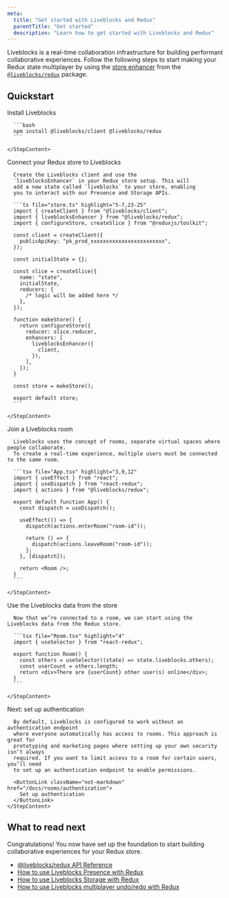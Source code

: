 ```yaml
---
meta:
  title: "Get started with Liveblocks and Redux"
  parentTitle: "Get started"
  description: "Learn how to get started with Liveblocks and Redux"
---
```


Liveblocks is a real-time collaboration infrastructure for building performant
collaborative experiences. Follow the following steps to start making your Redux
state multiplayer by using the
[store enhancer](https://redux.js.org/understanding/thinking-in-redux/glossary#store-enhancer)
from the [`@liveblocks/redux`](/docs/api-reference/liveblocks-redux) package.

## Quickstart

<Steps>
  <Step>
    <StepTitle>Install Liveblocks</StepTitle>
    <StepContent>

      ```bash
      npm install @liveblocks/client @liveblocks/redux
      ```

    </StepContent>

  </Step>
  <Step>
    <StepTitle>Connect your Redux store to Liveblocks</StepTitle>
    <StepContent>

      Create the Liveblocks client and use the
      `liveblocksEnhancer` in your Redux store setup. This will
      add a new state called `liveblocks` to your store, enabling
      you to interact with our Presence and Storage APIs.

      ```ts file="store.ts" highlight="5-7,23-25"
      import { createClient } from "@liveblocks/client";
      import { liveblocksEnhancer } from "@liveblocks/redux";
      import { configureStore, createSlice } from "@reduxjs/toolkit";

      const client = createClient({
        publicApiKey: "pk_prod_xxxxxxxxxxxxxxxxxxxxxxxx",
      });

      const initialState = {};

      const slice = createSlice({
        name: "state",
        initialState,
        reducers: {
          /* logic will be added here */
        },
      });

      function makeStore() {
        return configureStore({
          reducer: slice.reducer,
          enhancers: [
            liveblocksEnhancer({
              client,
            }),
          ],
        });
      }

      const store = makeStore();

      export default store;
      ```

    </StepContent>

  </Step>
  <Step>
    <StepTitle>Join a Liveblocks room</StepTitle>
    <StepContent>

      Liveblocks uses the concept of rooms, separate virtual spaces where people collaborate.
      To create a real-time experience, multiple users must be connected to the same room.

      ```tsx file="App.tsx" highlight="3,9,12"
      import { useEffect } from "react";
      import { useDispatch } from "react-redux";
      import { actions } from "@liveblocks/redux";

      export default function App() {
        const dispatch = useDispatch();

        useEffect(() => {
          dispatch(actions.enterRoom("room-id"));

          return () => {
            dispatch(actions.leaveRoom("room-id"));
          };
        }, [dispatch]);

        return <Room />;
      }
      ```

    </StepContent>

  </Step>
  <Step>
    <StepTitle>Use the Liveblocks data from the store</StepTitle>
    <StepContent>

      Now that we’re connected to a room, we can start using the Liveblocks data from the Redux store.

      ```tsx file="Room.tsx" highlight="4"
      import { useSelector } from "react-redux";

      export function Room() {
        const others = useSelector((state) => state.liveblocks.others);
        const userCount = others.length;
        return <div>There are {userCount} other user(s) online</div>;
      }
      ```

    </StepContent>

  </Step>
  <Step lastStep>
    <StepTitle>Next: set up authentication</StepTitle>
    <StepContent>
    
      By default, Liveblocks is configured to work without an authentication endpoint
      where everyone automatically has access to rooms. This approach is great for
      prototyping and marketing pages where setting up your own security isn’t always
      required. If you want to limit access to a room for certain users, you’ll need
      to set up an authentication endpoint to enable permissions.

      <ButtonLink className="not-markdown" href="/docs/rooms/authentication">
        Set up authentication
      </ButtonLink>
    </StepContent>

  </Step>
</Steps>

## What to read next

Congratulations! You now have set up the foundation to start building
collaborative experiences for your Redux store.

- [@liveblocks/redux API Reference](/docs/api-reference/liveblocks-redux)
- [How to use Liveblocks Presence with Redux](/docs/guides/how-to-use-liveblocks-presence-with-redux)
- [How to use Liveblocks Storage with Redux](/docs/guides/how-to-use-liveblocks-stroage-with-redux)
- [How to use Liveblocks multiplayer undo/redo with Redux](/docs/guides/how-to-use-liveblocks-multiplayer-undo-redo-with-redux)

